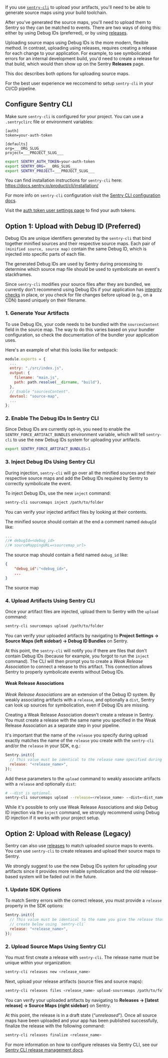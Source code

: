 If you use [`sentry-cli`](/product/cli/) to upload your artifacts, you'll need to be able to generate source maps using your build toolchain.

After you've generated the source maps, you'll need to upload them to Sentry so they can be matched to events. There are two ways of doing this: either by using Debug IDs (preferred), or by using [releases](/product/releases/).

Uploading source maps using Debug IDs is the more modern, flexible method. In contrast, uploading using releases, requires creating a release for each change to your application. For example, to see symbolicated errors for an internal development build, you'd need to create a release for that build, which would then show up on the Sentry **Releases** page.

This doc describes both options for uploading source maps.

<Note>

For the best user experience we reccomend to setup `sentry-cli` in your CI/CD pipeline.

</Note>

## Configure Sentry CLI

Make sure `sentry-cli` is configured for your project. You can use a `.sentryclirc` file or environment variables:

```ìni {filename:.sentryclirc}
[auth]
token=your-auth-token

[defaults]
org=___ORG_SLUG___
project=___PROJECT_SLUG___
```

```bash
export SENTRY_AUTH_TOKEN=your-auth-token
export SENTRY_ORG=___ORG_SLUG___
export SENTRY_PROJECT=___PROJECT_SLUG___
```

<Note>

You can find installation instructions for `sentry-cli` here: https://docs.sentry.io/product/cli/installation/

For more info on `sentry-cli` configuration visit the [Sentry CLI configuration docs](/product/cli/configuration/).

</Note>

<Note>

Visit the [auth token user settings page](https://sentry.io/settings/account/api/auth-tokens/) to find your auth tokens.

</Note>

## Option 1: Upload with Debug ID (Preferred)

Debug IDs are unique identifiers generated by the `sentry-cli` that bind together minified sources and their respective source maps. Each pair of `(minified source, source map)` contain the same Debug ID, which is injected into specific parts of each file.

The generated Debug IDs are used by Sentry during processing to determine which source map file should be used to symbolicate an event's stackframes.

<Note>

Since `sentry-cli` modifies your source files after they are bundled, we currently don't recommend using Debug IDs if your application has [integrity checks](https://developer.mozilla.org/en-US/docs/Web/Security/Subresource_Integrity) in place, or you check for file changes before upload (e.g., on a CDN) based uniquely on their filename.

</Note>

### 1. Generate Your Artifacts

To use Debug IDs, your code needs to be bundled with the `sourcesContent` field in the source map. The way to do this varies based on your bundler configuration, so check the documentation of the bundler your application uses.

Here's an example of what this looks like for webpack:

```javascript {filename:webpack.config.js}
module.exports = {
  ...
  entry: "./src/index.js",
  output: {
    filename: "main.js",
    path: path.resolve(__dirname, "build"),
  },
  // Enable "sourcesContent".
  devtool: "source-map",
  ...
};
```

### 2. Enable The Debug IDs In Sentry CLI

Since Debug IDs are currently opt-in, you need to enable the `SENTRY_FORCE_ARTIFACT_BUNDLES` environment variable, which will tell `sentry-cli` to use the new Debug IDs system for uploading your artifacts.

```bash
export SENTRY_FORCE_ARTIFACT_BUNDLES=1
```

### 3. Inject Debug IDs Using Sentry CLI

During injection, `sentry-cli` will go over all the minified sources and their respective source maps and add the Debug IDs required by Sentry to correctly symbolicate the event.

To inject Debug IDs, use the new `inject` command:

```bash
sentry-cli sourcemaps inject /path/to/folder
```

<Note>

You can verify your injected artifact files by looking at their contents.

The minified source should contain at the end a comment named `debugId` like:
```javascript {filename:minified-file.js}
...
//# debugId=<debug_id>
//# sourceMappingURL=<sourcemap_url>
```

The source map should contain a field named `debug_id` like:
```json {filename:source-map.js.map}
{
    "debug_id":"<debug_id>",
    ...
}
```

The source map

</Note>

### 4. Upload Artifacts Using Sentry CLI

Once your artifact files are injected, upload them to Sentry with the `upload` command:

```bash
sentry-cli sourcemaps upload /path/to/folder
```

You can verify your uploaded artifacts by navigating to **Project Settings -> Source Maps (left sidebar) -> Debug ID Bundles** on Sentry.

At this point, the `sentry-cli` will notify you if there are files that don't contain Debug IDs (because for example, you forgot to run the `inject` command). The CLI will then prompt you to create a _Weak Release Association_ to connect a release to this artifact. This connection allows Sentry to properly symbolicate events without Debug IDs.

#### Weak Release Associations

_Weak Release Associations_ are an extension of the Debug ID system. By weakly associating artifacts with a `release`, and optionally a `dist`, Sentry can look up sources for symbolication, even if Debug IDs are missing.

Creating a Weak Release Association doesn't create a release in Sentry. You must create a release with the same name you specified in the Weak Release Association as a separate step in your pipeline.

It's important that the name of the `release` you specify during upload exactly matches the name of the `release` you create with the `sentry-cli` and/or the `release` in your SDK, e.g.:
```javascript
Sentry.init({
  // This value must be identical to the release name specified during upload with the `sentry-cli`
  release: "<release_name>",
});
```

Add these parameters to the `upload` command to weakly associate artifacts with a `release` and optionally `dist`:

```bash
# --dist is optional.
sentry-cli sourcemaps upload --release=<release_name> --dist=<dist_name> /path/to/folder
```

<Note>

While it's possible to only use Weak Release Associations and skip Debug ID injection via the `inject` command, we strongly recommend using Debug ID injection if it works with your project setup.

</Note>

## Option 2: Upload with Release (Legacy)

Sentry can also use [releases](/product/releases/) to match uploaded source maps to events. You can use `sentry-cli` to create releases and upload their source maps to Sentry.

<Note>

We strongly suggest to use the new Debug IDs system for uploading your artifacts since it provides more reliable symbolication and the old release-based system will be faded out in the future.

</Note>

### 1. Update SDK Options

To match Sentry errors with the correct release, you must provide a `release` property in the SDK options:

```javascript
Sentry.init({
  // This value must be identical to the name you give the release that you
  // create below using `sentry-cli`
  release: "<release_name>",
});
```

### 2. Upload Source Maps Using Sentry CLI

You must first create a release with `sentry-cli`. The release name must be unique within your organization:

```bash
sentry-cli releases new <release_name>
```

Next, upload your release artifacts (source files and source maps):

```bash
sentry-cli releases files <release_name> upload-sourcemaps /path/to/folder
```

You can verify your uploaded artifacts by navigating to **Releases -> [latest release] -> Source Maps (right sidebar)** on Sentry.

At this point, the release is in a draft state (“_unreleased_”). Once all source maps have been uploaded and your app has been published successfully, finalize the release with the following command:

```bash
sentry-cli releases finalize <release_name>
```

For more information on how to configure releases via Sentry CLI, see our [Sentry CLI release management docs](/product/cli/releases/).
